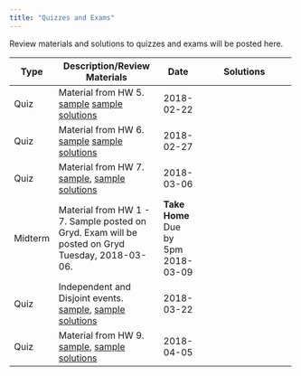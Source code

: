 ```yaml
---
title: "Quizzes and Exams"
---
```


Review materials and solutions to quizzes and exams will be posted here.

+---------+----------------------------------------------------------+---------------+--------------------------------------------------------------+
| Type    | Description/Review Materials                             | Date          | Solutions                                                    |
+=========+==========================================================+===============+==============================================================+
| Quiz    | Material from HW 5.                                      | 2018-02-22    |                                                              |
|         | [sample](exams/q1/sample_quiz.pdf)                       |               |                                                              |
|         | [sample solutions](exams/q1/sample_quiz_solutions.pdf)   |               |                                                              |
+---------+----------------------------------------------------------+---------------+--------------------------------------------------------------+
| Quiz    | Material from HW 6.                                      | 2018-02-27    |                                                              |
|         | [sample](exams/q2/sample_quiz.pdf)                       |               |                                                              |
|         | [sample solutions](exams/q2/sample_quiz_solutions.pdf)   |               |                                                              |
+---------+----------------------------------------------------------+---------------+--------------------------------------------------------------+
| Quiz    | Material from HW 7.                                      | 2018-03-06    |                                                              |
|         | [sample](exams/q3/sample_quiz3.pdf),                     |               |                                                              |
|         | [sample solutions](exams/q3/sample_quiz3_solutions.pdf)  |               |                                                              |
+---------+----------------------------------------------------------+---------------+--------------------------------------------------------------+
| Midterm | Material from HW 1 - 7. Sample posted on Gryd.           | **Take Home** |                                                              |
|         | Exam will be posted on Gryd Tuesday, 2018-03-06.         | Due by 5pm    |                                                              |
|         |                                                          |  2018-03-09   |                                                              |
+---------+----------------------------------------------------------+---------------+--------------------------------------------------------------+
| Quiz    | Independent and Disjoint events.                         | 2018-03-22    |                                                              |
|         | [sample](exams/q4/sample_quiz4.pdf),                     |               |                                                              |
|         | [sample solutions](exams/q4/sample_quiz4_solutions.pdf)  |               |                                                              |
+---------+----------------------------------------------------------+---------------+--------------------------------------------------------------+
| Quiz    | Material from HW 9.                                      | 2018-04-05    |                                                              |
|         | [sample](exams/q5/sample_quiz5.pdf),                     |               |                                                              |
|         | [sample solutions](exams/q5/sample_quiz5_sol.pdf)        |               |                                                              |
+---------+----------------------------------------------------------+---------------+--------------------------------------------------------------+
